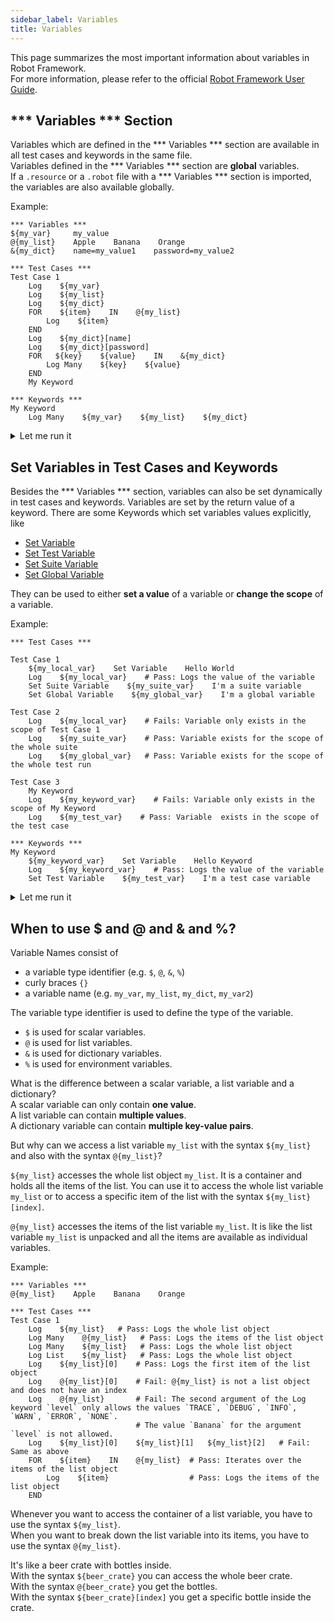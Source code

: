 ```yaml
---
sidebar_label: Variables
title: Variables
---
```


This page summarizes the most important information about variables in Robot Framework.  
For more information, please refer to the official [Robot Framework User Guide](https://robotframework.org/robotframework/latest/RobotFrameworkUserGuide.html#variables).

## \*\*\* Variables \*\*\* Section

Variables which are defined in the \*\*\* Variables \*\*\* section are available in all test cases and keywords in the same file.  
Variables defined in the \*\*\* Variables \*\*\* section are **global** variables.  
If a `.resource` or a `.robot` file with a \*\*\* Variables \*\*\* section is imported, the variables are also available globally.

Example:
```robotframework
*** Variables ***
${my_var}     my_value
@{my_list}    Apple    Banana    Orange
&{my_dict}    name=my_value1    password=my_value2

*** Test Cases ***
Test Case 1
    Log    ${my_var}
    Log    ${my_list}
    Log    ${my_dict}
    FOR    ${item}    IN    @{my_list}
        Log    ${item}
    END
    Log    ${my_dict}[name]
    Log    ${my_dict}[password]
    FOR   ${key}    ${value}    IN    &{my_dict}
        Log Many    ${key}    ${value}
    END
    My Keyword

*** Keywords ***
My Keyword
    Log Many    ${my_var}    ${my_list}    ${my_dict}    
```

<details>
  <summary>Let me run it</summary>
<iframe src="https://robotframework.org/embed/?code-gh-url=https://github.com/MarketSquare/robotframeworkguides/tree/main/code-examples/standard_library/variables_section" width="100%" height="600"></iframe>
</details>

## Set Variables in Test Cases and Keywords

Besides the \*\*\* Variables \*\*\* section, variables can also be set dynamically in test cases and keywords.
Variables are set by the return value of a keyword.
There are some Keywords which set variables values explicitly, like

- [Set Variable](https://robotframework.org/robotframework/latest/libraries/BuiltIn.html#Set%20Variable)
- [Set Test Variable](https://robotframework.org/robotframework/latest/libraries/BuiltIn.html#Set%20Test%20Variable)
- [Set Suite Variable](https://robotframework.org/robotframework/latest/libraries/BuiltIn.html#Set%20Suite%20Variable)
- [Set Global Variable](https://robotframework.org/robotframework/latest/libraries/BuiltIn.html#Set%20Global%20Variable)

They can be used to either **set a value** of a variable or **change the scope** of a variable.

Example:

```robotframework
*** Test Cases ***

Test Case 1
    ${my_local_var}    Set Variable    Hello World
    Log    ${my_local_var}    # Pass: Logs the value of the variable
    Set Suite Variable    ${my_suite_var}    I'm a suite variable
    Set Global Variable    ${my_global_var}    I'm a global variable

Test Case 2
    Log    ${my_local_var}    # Fails: Variable only exists in the scope of Test Case 1
    Log    ${my_suite_var}    # Pass: Variable exists for the scope of the whole suite
    Log    ${my_global_var}   # Pass: Variable exists for the scope of the whole test run

Test Case 3
    My Keyword
    Log    ${my_keyword_var}    # Fails: Variable only exists in the scope of My Keyword
    Log    ${my_test_var}    # Pass: Variable  exists in the scope of the test case

*** Keywords ***
My Keyword
    ${my_keyword_var}    Set Variable    Hello Keyword
    Log    ${my_keyword_var}    # Pass: Logs the value of the variable
    Set Test Variable    ${my_test_var}    I'm a test case variable   
```
<details>
  <summary>Let me run it</summary>
  <iframe src="https://robotframework.org/embed/?code-gh-url=https://github.com/MarketSquare/robotframeworkguides/tree/main/code-examples/standard_library/variable_scopes" width="100%" height="600"></iframe>
 </details>

## When to use $ and @ and & and %?

Variable Names consist of 
- a variable type identifier (e.g. `$`, `@`, `&`, `%`)
- curly braces `{}`
- a variable name (e.g. `my_var`, `my_list`, `my_dict`, `my_var2`)

The variable type identifier is used to define the type of the variable.
- `$` is used for scalar variables.
- `@` is used for list variables.
- `&` is used for dictionary variables.
- `%` is used for environment variables.

What is the difference between a scalar variable, a list variable and a dictionary?  
A scalar variable can only contain **one value**.  
A list variable can contain **multiple values**.  
A dictionary variable can contain **multiple key-value pairs**.

But why can we access a list variable `my_list` with the syntax `${my_list}` and also with the syntax `@{my_list}`?

`${my_list}` accesses the whole list object `my_list`. It is a container and holds all the items of the list.
You can use it to access the whole list variable `my_list` or to access a specific item of the list with the syntax `${my_list}[index]`.

`@{my_list}` accesses the items of the list variable `my_list`. It is like the list variable `my_list` is unpacked and all the items are available as individual variables.

Example:

```robotframework
*** Variables ***
@{my_list}    Apple    Banana    Orange

*** Test Cases ***
Test Case 1
    Log    ${my_list}   # Pass: Logs the whole list object
    Log Many    @{my_list}   # Pass: Logs the items of the list object
    Log Many    ${my_list}   # Pass: Logs the whole list object
    Log List    ${my_list}   # Pass: Logs the whole list object
    Log    ${my_list}[0]    # Pass: Logs the first item of the list object
    Log    @{my_list}[0]    # Fail: @{my_list} is not a list object and does not have an index
    Log    @{my_list}       # Fail: The second argument of the Log keyword `level` only allows the values `TRACE`, `DEBUG`, `INFO`, `WARN`, `ERROR`, `NONE`.
                            # The value `Banana` for the argument `level` is not allowed.
    Log    ${my_list}[0]    ${my_list}[1]   ${my_list}[2]   # Fail: Same as above    
    FOR    ${item}    IN    @{my_list}  # Pass: Iterates over the items of the list object
        Log    ${item}                  # Pass: Logs the items of the list object   
    END
```

Whenever you want to access the container of a list variable, you have to use the syntax `${my_list}`.  
When you want to break down the list variable into its items, you have to use the syntax `@{my_list}`.

It's like a beer crate with bottles inside.  
With the syntax `${beer_crate}` you can access the whole beer crate.  
With the syntax `@{beer_crate}` you get the bottles.  
With the syntax `${beer_crate}[index]` you get a specific bottle inside the crate.